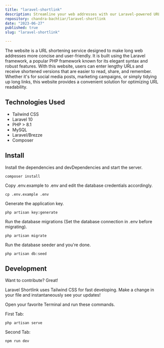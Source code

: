 ```yaml
---
title: "laravel-shortlink"
description: Streamline your web addresses with our Laravel-powered URL shortening service. Create concise, user-friendly links for social media, marketing, and more. Simplify your URLs today!
repository: chandra-bachtiar/laravel-shortlink
date: "2023-06-27"
published: true
slug: "laravel-shortlink"

---
```

The website is a URL shortening service designed to make long web addresses more concise and user-friendly. It is built using the Laravel framework, a popular PHP framework known for its elegant syntax and robust features. With this website, users can enter lengthy URLs and receive shortened versions that are easier to read, share, and remember. Whether it's for social media posts, marketing campaigns, or simply tidying up long links, this website provides a convenient solution for optimizing URL readability.

## Technologies Used
- Tailwind CSS
- Laravel 10
- PHP > 8.1
- MySQL
- Laravel/Brezze
- Composer

## Install

Install the dependencies and devDependencies and start the server.
```sh-session
composer install
```

Copy .env.example to .env and edit the database credentials accordingly.
```sh-session
cp .env.example .env
```

Generate the application key.
```sh-session
php artisan key:generate
```

Run the database migrations (Set the database connection in .env before migrating).
```sh-session
php artisan migrate
```

Run the database seeder and you're done.
```sh-session
php artisan db:seed
```

## Development

Want to contribute? Great!

Laravel Shortlink uses Tailwind CSS for fast developing.
Make a change in your file and instantaneously see your updates!

Open your favorite Terminal and run these commands.

First Tab:
```sh-session
php artisan serve
```

Second Tab:
```sh-session
npm run dev
```